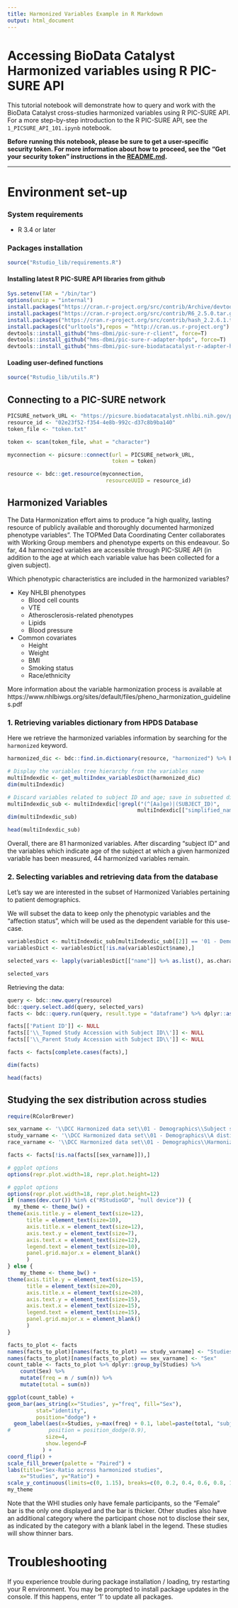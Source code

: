 ```yaml
---
title: Harmonized Variables Example in R Markdown
output: html_document
---
```


# Accessing BioData Catalyst Harmonized variables using R PIC-SURE API

This tutorial notebook will demonstrate how to query and work with the BioData Catalyst cross-studies harmonized variables using R PIC-SURE API. For a more step-by-step introduction to the R PIC-SURE API, see the `1_PICSURE_API_101.ipynb` notebook.

**Before running this notebook, please be sure to get a user-specific security token. For more information about how to proceed, see the "Get your security token" instructions in the [README.md](https://github.com/hms-dbmi/Access-to-Data-using-PIC-SURE-API/tree/harmonized_lipid_measurements_example/NHLBI_BioData_Catalyst#get-your-security-token).**

 -------

# Environment set-up

### System requirements
- R 3.4 or later

### Packages installation

```r
source("Rstudio_lib/requirements.R")
```

#### Installing latest R PIC-SURE API libraries from github

```r
Sys.setenv(TAR = "/bin/tar")
options(unzip = "internal")
install.packages("https://cran.r-project.org/src/contrib/Archive/devtools/devtools_1.13.6.tar.gz", repos=NULL, type="source")
install.packages("https://cran.r-project.org/src/contrib/R6_2.5.0.tar.gz", repos=NULL, type="source")
install.packages("https://cran.r-project.org/src/contrib/hash_2.2.6.1.tar.gz", repos=NULL, type="source")
install.packages(c("urltools"),repos = "http://cran.us.r-project.org")
devtools::install_github("hms-dbmi/pic-sure-r-client", force=T)
devtools::install_github("hms-dbmi/pic-sure-r-adapter-hpds", force=T)
devtools::install_github("hms-dbmi/pic-sure-biodatacatalyst-r-adapter-hpds", force=T)
```

#### Loading user-defined functions

```r
source("Rstudio_lib/utils.R")
```

## Connecting to a PIC-SURE network

```r
PICSURE_network_URL <- "https://picsure.biodatacatalyst.nhlbi.nih.gov/picsure"
resource_id <- "02e23f52-f354-4e8b-992c-d37c8b9ba140"
token_file <- "token.txt"
```

```r
token <- scan(token_file, what = "character")
```

```r
myconnection <- picsure::connect(url = PICSURE_network_URL,
                                 token = token)
```

```r
resource <- bdc::get.resource(myconnection,
                               resourceUUID = resource_id)
```

## Harmonized Variables

The Data Harmonization effort aims to produce "a high quality, lasting resource of publicly available and thoroughly documented harmonized phenotype variables". The TOPMed Data Coordinating Center collaborates with Working Group members and phenotype experts on this endeavour. So far, 44 harmonized variables are accessible through PIC-SURE API (in addition to the age at which each variable value has been collected for a given subject).

Which phenotypic characteristics are included in the harmonized variables?

- Key NHLBI phenotypes
    - Blood cell counts
    - VTE
    - Atherosclerosis-related phenotypes
    - Lipids
    - Blood pressure
    
    
- Common covariates
    - Height
    - Weight
    - BMI
    - Smoking status
    - Race/ethnicity

More information about the variable harmonization process is available at https://www.nhlbiwgs.org/sites/default/files/pheno_harmonization_guidelines.pdf

### 1. Retrieving variables dictionary from HPDS Database

Here we retrieve the harmonized variables information by searching for the `harmonized` keyword.

```r
harmonized_dic <- bdc::find.in.dictionary(resource, "harmonized") %>% bdc::extract.entries()
```

```r
# Display the variables tree hierarchy from the variables name
multiIndexdic <- get_multiIndex_variablesDict(harmonized_dic)
dim(multiIndexdic)

# Discard variables related to subject ID and age; save in subsetted dictionary
multiIndexdic_sub <- multiIndexdic[!grepl("(^[Aa]ge)|(SUBJECT_ID)",
                                         multiIndexdic[["simplified_name"]], perl = T),]
dim(multiIndexdic_sub)
```

```r
head(multiIndexdic_sub)
```

Overall, there are 81 harmonized variables. After discarding "subject ID" and the variables which indicate age of the subject at which a given harmonized variable has been measured, 44 harmonized variables remain.

### 2. Selecting variables and retrieving data from the database

Let's say we are interested in the subset of Harmonized Variables pertaining to patient demographics.

We will subset the data to keep only the phenotypic variables and the "affection status", which will be used as the dependent variable for this use-case.

```r
variablesDict <- multiIndexdic_sub[multiIndexdic_sub[[2]] == '01 - Demographics', ]
variablesDict <- variablesDict[!is.na(variablesDict$name),]
```

```r
selected_vars <- lapply(variablesDict[["name"]] %>% as.list(), as.character)
```

```r
selected_vars
```

Retrieving the data:

```r
query <- bdc::new.query(resource)
bdc::query.select.add(query, selected_vars)
facts <- bdc::query.run(query, result.type = "dataframe") %>% dplyr::as_tibble()
```

```r
facts[['Patient ID']] <- NULL
facts[['\\_Topmed Study Accession with Subject ID\\']] <- NULL
facts[['\\_Parent Study Accession with Subject ID\\']] <- NULL
```

```r
facts <- facts[complete.cases(facts),]
```

```r
dim(facts)
```

```r
head(facts)
```

## Studying the sex distribution across studies

```r
require(RColorBrewer)
```

```r
sex_varname <- '\\DCC Harmonized data set\\01 - Demographics\\Subject sex  as recorded by the study.\\'
study_varname <- '\\DCC Harmonized data set\\01 - Demographics\\A distinct subgroup within a study  generally indicating subjects who share similar characteristics due to study design. Subjects may belong to only one subcohort.\\'
race_varname <- '\\DCC Harmonized data set\\01 - Demographics\\Harmonized race category of participant.\\'
```

```r
facts <- facts[!is.na(facts[[sex_varname]]),]
```

```r
# ggplot options
options(repr.plot.width=18, repr.plot.height=12)

# ggplot options
options(repr.plot.width=18, repr.plot.height=12)
if (names(dev.cur()) %in% c("RStudioGD", "null device")) {
  my_theme <- theme_bw() +
theme(axis.title.y = element_text(size=12),
      title = element_text(size=10),
      axis.title.x = element_text(size=12),
      axis.text.y = element_text(size=7),
      axis.text.x = element_text(size=12),
      legend.text = element_text(size=10),
      panel.grid.major.x = element_blank()
      )
} else {
    my_theme <- theme_bw() +
theme(axis.title.y = element_text(size=15),
      title = element_text(size=20),
      axis.title.x = element_text(size=20),
      axis.text.y = element_text(size=15),
      axis.text.x = element_text(size=15),
      legend.text = element_text(size=15),
      panel.grid.major.x = element_blank()
      )
}
```

```r
facts_to_plot <- facts
names(facts_to_plot)[names(facts_to_plot) == study_varname] <- "Studies"
names(facts_to_plot)[names(facts_to_plot) == sex_varname] <- "Sex"
count_table <- facts_to_plot %>% dplyr::group_by(Studies) %>%
    count(Sex) %>%
    mutate(freq = n / sum(n)) %>%
    mutate(total = sum(n))
```

```r
ggplot(count_table) +
geom_bar(aes_string(x="Studies", y="freq", fill="Sex"),
         stat="identity",
         position="dodge") +
  geom_label(aes(x=Studies, y=max(freq) + 0.1, label=paste(total, "subjects")),
#            position = position_dodge(0.9),
            size=4,
            show.legend=F
           ) +
coord_flip() +
scale_fill_brewer(palette = "Paired") +
labs(title="Sex-Ratio across harmonized studies",
    x="Studies", y="Ratio") +
scale_y_continuous(limits=c(0, 1.15), breaks=c(0, 0.2, 0.4, 0.6, 0.8, 1)) +
my_theme
```
Note that the WHI studies only have female participants, so the "Female" bar is the only one displayed and the bar is thicker. Other studies also have an additional category where the participant chose not to disclose their sex, as indicated by the category with a blank label in the legend. These studies will show thinner bars.


# Troubleshooting
If you experience trouble during package installation / loading, try restarting your R environment.
You may be prompted to install package updates in the console. If this happens, enter '1' to update all packages.